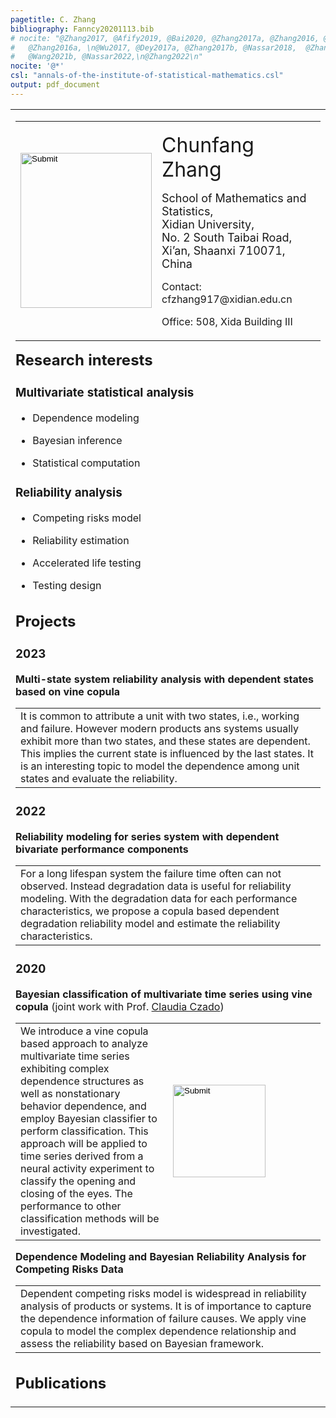 ```yaml
---
pagetitle: C. Zhang
bibliography: Fanncy20201113.bib
# nocite: "@Zhang2017, @Afify2019, @Bai2020, @Zhang2017a, @Zhang2016, @Liu2017, @Dey2017,
#   @Zhang2016a, \n@Wu2017, @Dey2017a, @Zhang2017b, @Nassar2018,  @Zhang2018, @Wang2021,
#   @Wang2021b, @Nassar2022,\n@Zhang2022\n"
nocite: '@*'
csl: "annals-of-the-institute-of-statistical-mathematics.csl"
output: pdf_document
---
```


<table>
    <tbody>
    <tr>
      <td>
        <table width="100%" align="left" border="0" cellspacing="0" cellpadding="1" style="table-layout:fixed;">
          <colgroup>
            <col span="1" style="width: 30%;">
            <col span="1" style="width: 70%;">
          </colgroup>
        <tr>
            <td > <input type="image" src="images/Florence1.jpg" alt="Submit" width="210" height="248"> </td>
            <td> 
               <p align=left> <font size=6> Chunfang Zhang</font> </p>
               <p align=left> <font size=4> School of Mathematics and Statistics, <br>
                      Xidian University, <br> 
                      No. 2 South Taibai Road,  <br>  Xi’an, Shaanxi 710071, China </font> </a> </p>
               <p align=left>Contact: cfzhang917@xidian.edu.cn </p>
               <p align=left>Office: 508, Xida Building III </p>
            </td>
        </tr>
        </td>
      </tr>  
    </tbody>
</table>

## Research interests {.tabset} 

### Multivariate statistical analysis

- Dependence modeling

- Bayesian inference

- Statistical computation

### Reliability analysis

- Competing risks model

- Reliability estimation

- Accelerated life testing

- Testing design


## Projects  {.tabset} 

### 2023 

**Multi-state system reliability analysis with dependent states based on vine copula**

-------------------------------------------------------------------------------------------------------------------------------------------
It is common to attribute a unit with two states, i.e., working and failure. However modern products ans systems usually exhibit more than two states, and these states are dependent. This implies the current state is influenced by the last states. It is an interesting topic to model the dependence among unit states and evaluate the reliability.

-------------------------------------------------------------------------------------------------------------------------------------------


### 2022

**Reliability modeling for series system with dependent bivariate performance components**

-------------------------------------------------------------------------------------------------------------------------------------------
For a long lifespan system the failure time often can not observed. Instead degradation data is useful for reliability modeling. With the degradation data for each performance characteristics, we propose a copula based dependent degradation reliability model and estimate the reliability characteristics.

-------------------------------------------------------------------------------------------------------------------------------------------

### 2020

**Bayesian classification of multivariate time series using vine copula** (joint work with Prof. [Claudia Czado](https://www.groups.ma.tum.de/statistics/personen/claudia-czado/))

---------------------------------------------------------------------- --------------------------------------------------------------------
We introduce a vine copula based approach to                           <input type="image" src="images/Figure-png-small2.png" alt="Submit" width="148" height="148">
analyze multivariate time series exhibiting complex dependence
structures as well as nonstationary behavior dependence, and employ 
Bayesian classifier to perform classification. 
This approach will be applied to time
series derived from  a neural activity experiment to 
classify the opening and closing of the eyes. The performance 
to other classification methods will be investigated.  

---------------------------------------------------------------------- --------------------------------------------------------------------

**Dependence Modeling and Bayesian Reliability Analysis for Competing Risks Data**

-------------------------------------------------------------------------------------------------------------------------------------------
Dependent competing risks model is widespread in reliability analysis  
of products or systems. It is of importance to capture the dependence information of failure causes.
We apply vine copula to model the complex dependence relationship and assess the reliability based on Bayesian framework.

-------------------------------------------------------------------------------------------------------------------------------------------


## Publications
